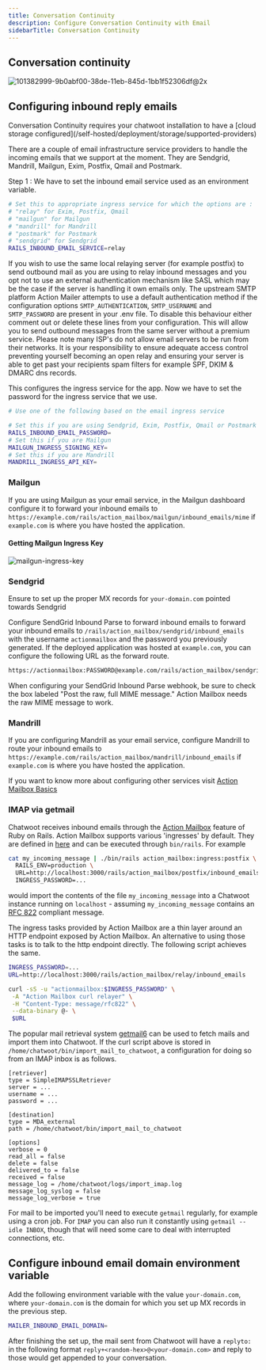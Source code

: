 ```yaml
---
title: Conversation Continuity
description: Configure Conversation Continuity with Email
sidebarTitle: Conversation Continuity
---
```


## Conversation continuity

![101382999-9b0abf00-38de-11eb-845d-1bb1f52306df@2x](https://user-images.githubusercontent.com/73185/109548415-a1ca5c00-7af2-11eb-9b1d-fd636cf5189c.png)

## Configuring inbound reply emails

<Note>
Conversation Continuity requires your chatwoot installation to have a [cloud storage configured](/self-hosted/deployment/storage/supported-providers)
</Note>

There are a couple of email infrastructure service providers to handle the incoming emails that we support at the moment. They are
Sendgrid, Mandrill, Mailgun, Exim, Postfix, Qmail and Postmark.

Step 1 : We have to set the inbound email service used as an environment variable.

```bash
# Set this to appropriate ingress service for which the options are :
# "relay" for Exim, Postfix, Qmail
# "mailgun" for Mailgun
# "mandrill" for Mandrill
# "postmark" for Postmark
# "sendgrid" for Sendgrid
RAILS_INBOUND_EMAIL_SERVICE=relay
```
If you wish to use the same local relaying server (for example postfix) to send outbound mail as you are using to relay inbound messages and you opt not to use an external authentication mechanism like SASL which may be the case if the server is handling it own emails only. The upstream SMTP platform Action Mailer attempts to use a default authentication method if the configuration options `SMTP_AUTHENTICATION`, `SMTP_USERNAME` and `SMTP_PASSWORD` are present in your .env file. To disable this behaviour either comment out or delete these lines from your configuration. This will allow you to send outbound messages from the same server without a premium service. Please note many ISP's do not allow email servers to be run from their networks. It is your responsibility to ensure adequate access control preventing yourself becoming an open relay and ensuring your server is able to get past your recipients spam filters for example SPF, DKIM & DMARC dns records.

This configures the ingress service for the app. Now we have to set the password for the ingress service that we use.

```bash
# Use one of the following based on the email ingress service

# Set this if you are using Sendgrid, Exim, Postfix, Qmail or Postmark
RAILS_INBOUND_EMAIL_PASSWORD=
# Set this if you are Mailgun
MAILGUN_INGRESS_SIGNING_KEY=
# Set this if you are Mandrill
MANDRILL_INGRESS_API_KEY=
```

### Mailgun
If you are using Mailgun as your email service, in the Mailgun dashboard configure it to forward your inbound emails to `https://example.com/rails/action_mailbox/mailgun/inbound_emails/mime` if `example.com` is where you have hosted the application.

#### Getting Mailgun Ingress Key
![mailgun-ingress-key](/self-hosted/images/mailgun-ingress-key.gif)

### Sendgrid

Ensure to set up the proper MX records for `your-domain.com` pointed towards Sendgrid

Configure SendGrid Inbound Parse to forward inbound emails to forward your inbound emails to `/rails/action_mailbox/sendgrid/inbound_emails` with the username `actionmailbox` and the password you previously generated. If the deployed application was hosted at `example.com`, you can configure the following URL as the forward route.

```bash
https://actionmailbox:PASSWORD@example.com/rails/action_mailbox/sendgrid/inbound_emails
```

When configuring your SendGrid Inbound Parse webhook, be sure to check the box labeled "Post the raw, full MIME message." Action Mailbox needs the raw MIME message to work.

### Mandrill
If you are configuring Mandrill as your email service, configure Mandrill to route your inbound emails to `https://example.com/rails/action_mailbox/mandrill/inbound_emails` if `example.com` is where you have hosted the application.

If you want to know more about configuring other services visit [Action Mailbox Basics](https://edgeguides.rubyonrails.org/action_mailbox_basics.html#configuration)

### IMAP via getmail
Chatwoot receives inbound emails through the [Action Mailbox](https://edgeguides.rubyonrails.org/action_mailbox_basics.html) feature of Ruby on Rails. Action Mailbox supports various 'ingresses' by default. They are defined in [here](https://github.com/rails/rails/blob/main/actionmailbox/lib/tasks/ingress.rake) and can be executed through `bin/rails`. For example
```bash
cat my_incoming_message | ./bin/rails action_mailbox:ingress:postfix \
  RAILS_ENV=production \
  URL=http://localhost:3000/rails/action_mailbox/postfix/inbound_emails \
  INGRESS_PASSWORD=...
```
would import the contents of the file `my_incoming_message` into a Chatwoot instance running on `localhost` - assuming `my_incoming_message` contains an [RFC 822](https://datatracker.ietf.org/doc/html/rfc822) compliant message.

The ingress tasks provided by Action Mailbox are a thin layer around an HTTP endpoint exposed by Action Mailbox. An alternative to using those tasks is to talk to the http endpoint directly. The following script achieves the same.
```bash
INGRESS_PASSWORD=...
URL=http://localhost:3000/rails/action_mailbox/relay/inbound_emails

curl -sS -u "actionmailbox:$INGRESS_PASSWORD" \
 -A "Action Mailbox curl relayer" \
 -H "Content-Type: message/rfc822" \
 --data-binary @- \
 $URL
```

The popular mail retrieval system [getmail6](https://github.com/getmail6/getmail6) can be used to fetch mails and import them into Chatwoot. If the curl script above is stored in `/home/chatwoot/bin/import_mail_to_chatwoot`, a configuration for doing so from an IMAP inbox is as follows.
```
[retriever]
type = SimpleIMAPSSLRetriever
server = ...
username = ...
password = ...

[destination]
type = MDA_external
path = /home/chatwoot/bin/import_mail_to_chatwoot

[options]
verbose = 0
read_all = false
delete = false
delivered_to = false
received = false
message_log = /home/chatwoot/logs/import_imap.log
message_log_syslog = false
message_log_verbose = true
```

For mail to be imported you'll need to execute `getmail` regularly, for example using a cron job. For `IMAP` you can also run it constantly using `getmail --idle INBOX`, though that will need some care to deal with interrupted connections, etc.

## Configure inbound email domain environment variable

Add the following environment variable with the value `your-domain.com`, where `your-domain.com` is the domain for which you set up MX records in the previous step.

```bash
MAILER_INBOUND_EMAIL_DOMAIN=
```

After finishing the set up, the mail sent from Chatwoot will have a `replyto:` in the following format `reply+<random-hex>@<your-domain.com>` and reply to those would get appended to your conversation.
